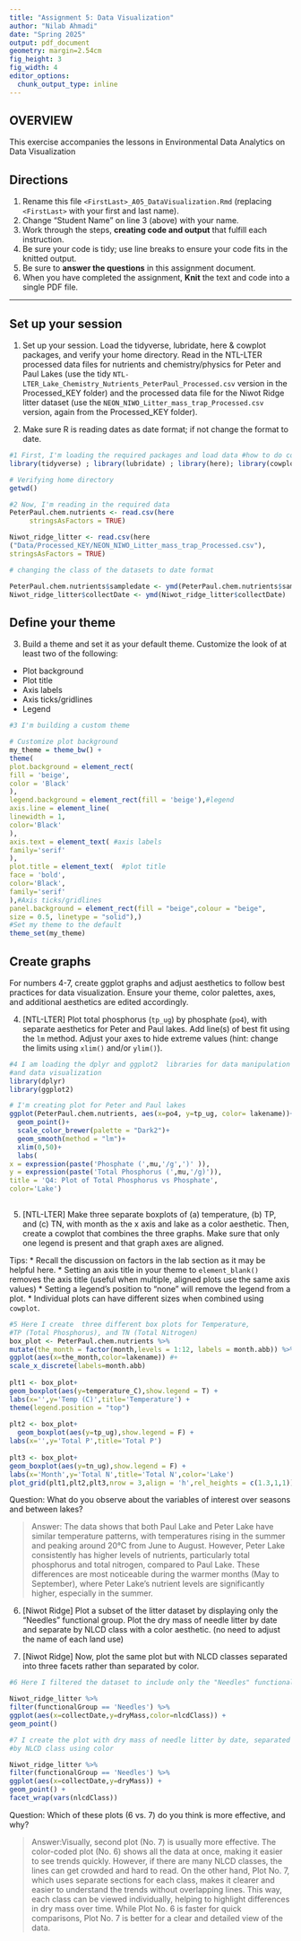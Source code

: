 ```yaml
---
title: "Assignment 5: Data Visualization"
author: "Nilab Ahmadi"
date: "Spring 2025"
output: pdf_document
geometry: margin=2.54cm
fig_height: 3
fig_width: 4
editor_options: 
  chunk_output_type: inline
---
```


## OVERVIEW

This exercise accompanies the lessons in Environmental Data Analytics on Data Visualization 

## Directions
1. Rename this file `<FirstLast>_A05_DataVisualization.Rmd` (replacing `<FirstLast>` with your first and last name).
2. Change "Student Name" on line 3 (above) with your name.
3. Work through the steps, **creating code and output** that fulfill each instruction.
4. Be sure your code is tidy; use line breaks to ensure your code fits in the knitted output.
5. Be sure to **answer the questions** in this assignment document.
6. When you have completed the assignment, **Knit** the text and code into a single PDF file.

---

## Set up your session 

1. Set up your session. Load the tidyverse, lubridate, here & cowplot packages, and verify your home directory. Read in the NTL-LTER processed data files for nutrients and chemistry/physics for Peter and Paul Lakes (use the tidy `NTL-LTER_Lake_Chemistry_Nutrients_PeterPaul_Processed.csv` version in the Processed_KEY folder) and the processed data file for the Niwot Ridge litter dataset (use the `NEON_NIWO_Litter_mass_trap_Processed.csv` version, again from the Processed_KEY folder). 

2. Make sure R is reading dates as date format; if not change the format to date.

```r
#1 First, I'm loading the required packages and load data #how to do cowplot
library(tidyverse) ; library(lubridate) ; library(here); library(cowplot)

# Verifying home directory 
getwd()

#2 Now, I'm reading in the required data 
PeterPaul.chem.nutrients <- read.csv(here                                ("Data/Processed_KEY/NTL-LTER_Lake_Chemistry_Nutrients_PeterPaul_Processed.csv"),
     stringsAsFactors = TRUE)

Niwot_ridge_litter <- read.csv(here
("Data/Processed_KEY/NEON_NIWO_Litter_mass_trap_Processed.csv"),
stringsAsFactors = TRUE)

# changing the class of the datasets to date format 

PeterPaul.chem.nutrients$sampledate <- ymd(PeterPaul.chem.nutrients$sampledate)
Niwot_ridge_litter$collectDate <- ymd(Niwot_ridge_litter$collectDate)

```
## Define your theme
3. Build a theme and set it as your default theme. Customize the look of at least two of the following: 
 * Plot background
 * Plot title
 * Axis labels
 * Axis ticks/gridlines
 * Legend

```r
#3 I'm building a custom theme

# Customize plot background
my_theme = theme_bw() +
theme(
plot.background = element_rect(
fill = 'beige',
color = 'Black'
),
legend.background = element_rect(fill = 'beige'),#legend
axis.line = element_line(
linewidth = 1,
color='Black'
),
axis.text = element_text( #axis labels 
family='serif'
),
plot.title = element_text(  #plot title
face = 'bold',
color='Black',
family='serif'
),#Axis ticks/gridlines
panel.background = element_rect(fill = "beige",colour = "beige",
size = 0.5, linetype = "solid"),)
#Set my theme to the default
theme_set(my_theme)

```

## Create graphs
For numbers 4-7, create ggplot graphs and adjust aesthetics to follow best practices for data visualization. Ensure your theme, color palettes, axes, and additional aesthetics are edited accordingly.

4. [NTL-LTER] Plot total phosphorus (`tp_ug`) by phosphate (`po4`), with separate aesthetics for Peter and Paul lakes. Add line(s) of best fit using the `lm` method. Adjust your axes to hide extreme values (hint: change the limits using `xlim()` and/or `ylim()`).

```r
#4 I am loading the dplyr and ggplot2  libraries for data manipulation 
#and data visualization
library(dplyr)
library(ggplot2)

# I'm creating plot for Peter and Paul lakes
ggplot(PeterPaul.chem.nutrients, aes(x=po4, y=tp_ug, color= lakename))+
  geom_point()+
  scale_color_brewer(palette = "Dark2")+
  geom_smooth(method = "lm")+
  xlim(0,50)+
  labs(
x = expression(paste('Phosphate (',mu,'/g',')' )),
y = expression(paste('Total Phosphorus (',mu,'/g)')),
title = 'Q4: Plot of Total Phosphorus vs Phosphate',
color='Lake')
  

```

5. [NTL-LTER] Make three separate boxplots of (a) temperature, (b) TP, and (c) TN, with month as the x axis and lake as a color aesthetic. Then, create a cowplot that combines the three graphs. Make sure that only one legend is present and that graph axes are aligned. 

Tips:
* Recall the discussion on factors in the lab section as it may be helpful here. 
* Setting an axis title in your theme to `element_blank()` removes the axis title (useful when multiple, aligned plots use the same axis values)
* Setting a legend's position to "none" will remove the legend from a plot.
* Individual plots can have different sizes when combined using `cowplot`.

```r
#5 Here I create  three different box plots for Temperature, 
#TP (Total Phosphorus), and TN (Total Nitrogen)
box_plot <- PeterPaul.chem.nutrients %>%
mutate(the_month = factor(month,levels = 1:12, labels = month.abb)) %>%
ggplot(aes(x=the_month,color=lakename)) #+
scale_x_discrete(labels=month.abb)
 
plt1 <- box_plot+
geom_boxplot(aes(y=temperature_C),show.legend = T) +
labs(x='',y='Temp (C)',title='Temperature') +
theme(legend.position = "top")
 
plt2 <- box_plot+
  geom_boxplot(aes(y=tp_ug),show.legend = F) +
labs(x='',y='Total P',title='Total P')
 
plt3 <- box_plot+
geom_boxplot(aes(y=tn_ug),show.legend = F) +
labs(x='Month',y='Total N',title='Total N',color='Lake')
plot_grid(plt1,plt2,plt3,nrow = 3,align = 'h',rel_heights = c(1.3,1,1))


```

Question: What do you observe about the variables of interest over seasons and between lakes? 

> Answer: The data shows that both Paul Lake and Peter Lake have similar 
temperature patterns, with temperatures rising in the summer and peaking 
around 20°C from June to August. However, Peter Lake consistently has higher
levels of nutrients, particularly total phosphorus and total nitrogen, compared
to Paul Lake. These differences are most noticeable during the warmer months
(May to September), where Peter Lake's nutrient levels are significantly 
higher, especially in the summer.


6. [Niwot Ridge] Plot a subset of the litter dataset by displaying only the "Needles" functional group. Plot the dry mass of needle litter by date and separate by NLCD class with a color aesthetic. (no need to adjust the name of each land use)

7. [Niwot Ridge] Now, plot the same plot but with NLCD classes separated into three facets rather than separated by color. 

```r
#6 Here I filtered the dataset to include only the "Needles" functional group

Niwot_ridge_litter %>%
filter(functionalGroup == 'Needles') %>%
ggplot(aes(x=collectDate,y=dryMass,color=nlcdClass)) +
geom_point()


```
```r

#7 I create the plot with dry mass of needle litter by date, separated 
#by NLCD class using color

Niwot_ridge_litter %>%
filter(functionalGroup == 'Needles') %>%
ggplot(aes(x=collectDate,y=dryMass)) +
geom_point() +
facet_wrap(vars(nlcdClass))


```

Question: Which of these plots (6 vs. 7) do you think is more effective, and why? 

> Answer:Visually,  second plot (No. 7) is usually more effective. 
The color-coded plot (No. 6) shows all the data at once, making it easier 
to see trends quickly. However, if there are many NLCD classes, the lines can
get crowded and hard to read. On the other hand, Plot No. 7, which uses 
separate sections for each class, makes it clearer and easier to understand 
the trends without overlapping lines. This way, each class can be viewed 
individually, helping to highlight differences in dry mass over time. 
While Plot No. 6 is faster for quick comparisons, Plot No. 7 is better 
for a clear and detailed view of the data.